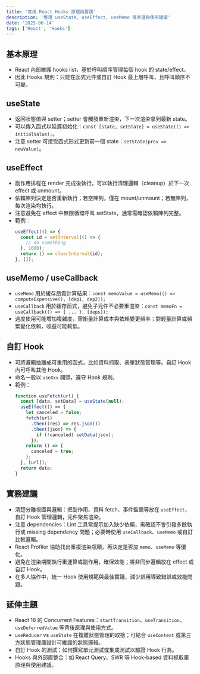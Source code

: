 ```yaml
---
title: '常用 React Hooks 原理與實踐'
description: '整理 useState, useEffect, useMemo 等原理與使用建議'
date: '2025-06-14'
tags: ['React', 'Hooks']
---
```


## 基本原理

- React 內部維護 hooks list，基於呼叫順序管理每個 hook 的 state/effect。
- 因此 Hooks 規則：只能在函式元件或自訂 Hook 最上層呼叫，且呼叫順序不可變。

## useState

- 返回狀態值與 setter；setter 會觸發重新渲染，下一次渲染拿到最新 state。
- 可以傳入函式以延遲初始化：`const [state, setState] = useState(() => initialValue);`。
- 注意 setter 可接受函式形式更新前一個 state：`setState(prev => newValue)`。

## useEffect

- 副作用排程在 render 完成後執行，可以執行清理邏輯（cleanup）於下一次 effect 或 unmount。
- 依賴陣列決定是否重新執行；若空陣列，僅在 mount/unmount；若無陣列，每次渲染均執行。
- 注意避免在 effect 中無限循環呼叫 setState，通常需確認依賴陣列完整。
- 範例：
  ```js
  useEffect(() => {
    const id = setInterval(() => {
      // do something
    }, 1000);
    return () => clearInterval(id);
  }, []);
  ```

## useMemo / useCallback

- `useMemo` 用於緩存昂貴計算結果：`const memoValue = useMemo(() => computeExpensive(), [dep1, dep2]);`
- `useCallback` 用於緩存函式，避免子元件不必要重渲染：`const memoFn = useCallback(() => { ... }, [deps]);`
- 過度使用可能增加複雜度，需衡量計算成本與依賴變更頻率；對輕量計算或頻繁變化依賴，收益可能較低。

## 自訂 Hook

- 可將邏輯抽離成可重用的函式，比如資料抓取、表單狀態管理等。自訂 Hook 內可呼叫其他 Hook。
- 命名一般以 `useXxx` 開頭，遵守 Hook 規則。
- 範例：
  ```js
  function useFetch(url) {
    const [data, setData] = useState(null);
    useEffect(() => {
      let canceled = false;
      fetch(url)
        .then((res) => res.json())
        .then((json) => {
          if (!canceled) setData(json);
        });
      return () => {
        canceled = true;
      };
    }, [url]);
    return data;
  }
  ```

## 實務建議

- 清楚分離視圖與邏輯：把副作用、資料 fetch、事件監聽等放在 `useEffect`，自訂 Hook 管理邏輯，元件聚焦渲染。
- 注意 dependencies：Lint 工具常提示加入缺少依賴，需確認不會引發多餘執行或 missing dependency 問題；必要時使用 `useCallback`、`useMemo` 或自訂比較邏輯。
- React Profiler 協助找出重複渲染瓶頸，再決定是否加 `memo`、`useMemo` 等優化。
- 避免在渲染期間執行重運算或副作用，確保效能；將非同步邏輯放在 effect 或自訂 Hook。
- 在多人協作中，統一 Hook 使用規範與最佳實踐，減少誤用導致錯誤或效能問題。

## 延伸主題

- React 18 的 Concurrent Features：`startTransition`、`useTransition`、`useDeferredValue` 等背後原理與使用方式。
- `useReducer` vs `useState` 在複雜狀態管理的取捨；可結合 `useContext` 或第三方狀態管理庫設計可維護的狀態邏輯。
- 自訂 Hook 的測試：如何撰寫單元測試或集成測試以驗證 Hook 行為。
- Hooks 與外部庫整合：如 React Query、SWR 等 Hook-based 資料抓取庫原理與使用建議。
